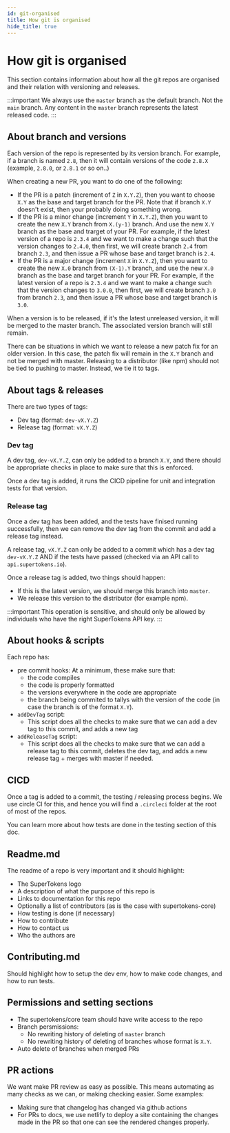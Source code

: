 ```yaml
---
id: git-organised
title: How git is organised
hide_title: true
---
```


# How git is organised

This section contains information about how all the git repos are organised and their relation with versioning and releases.

:::important
We always use the `master` branch as the default branch. Not the `main` branch. Any content in the `master` branch represents the latest released code.
:::

## About branch and versions

Each version of the repo is represented by its version branch. For example, if a branch is named `2.8`, then it will contain versions of the code `2.8.X` (example, `2.8.0`, or `2.8.1` or so on..)

When creating a new PR, you want to do one of the following:
- If the PR is a patch (increment of `Z` in `X.Y.Z`), then you want to choose `X.Y` as the base and target branch for the PR. Note that if branch `X.Y` doesn't exist, then your probably doing something wrong.
- If the PR is a minor change (increment `Y` in `X.Y.Z`), then you want to create the new `X.Y` branch from `X.(y-1)` branch. And use the new `X.Y` branch as the base and trarget of your PR. For example, if the latest version of a repo is `2.3.4` and we want to make a change such that the version changes to `2.4.0`, then first, we will create branch `2.4` from  branch `2.3`, and then issue a PR whose base and target branch is `2.4`.
- If the PR is a major change (increment `X` in `X.Y.Z`), then you want to create the new `X.0` branch from `(X-1).Y` branch, and use the new `X.0` branch as the base and target branch for your PR. For example, if the latest version of a repo is `2.3.4` and we want to make a change such that the version changes to `3.0.0`, then first, we will create branch `3.0` from  branch `2.3`, and then issue a PR whose base and target branch is `3.0`.

When a version is to be released, if it's the latest unreleased version, it will be merged to the master branch. The associated version branch will still remain.

There can be situations in which we want to release a new patch fix for an older version. In this case, the patch fix will remain in the `X.Y` branch and not be merged with master. Releasing to a distributor (like npm) should not be tied to pushing to master. Instead, we tie it to tags.

## About tags & releases
There are two types of tags:
- Dev tag (format: `dev-vX.Y.Z`)
- Release tag (format: `vX.Y.Z`)

### Dev tag
A dev tag, `dev-vX.Y.Z`, can only be added to a branch `X.Y`, and there should be appropriate checks in place to make sure that this is enforced.

Once a dev tag is added, it runs the CICD pipeline for unit and integration tests for that version.

### Release tag
Once a dev tag has been added, and the tests have finised running successfully, then we can remove the dev tag from the commit and add a release tag instead.

A release tag, `vX.Y.Z` can only be added to a commit which has a dev tag `dev-vX.Y.Z` AND if the tests have passed (checked via an API call to `api.supertokens.io`).

Once a release tag is added, two things should happen:
- If this is the latest version, we should merge this branch into `master`.
- We release this version to the distributor (for example npm).

:::important
This operation is sensitive, and should only be allowed by individuals who have the right SuperTokens API key.
:::

## About hooks & scripts
Each repo has:
- pre commit hooks: At a minimum, these make sure that:
   - the code compiles
   - the code is properly formatted
   - the versions everywhere in the code are appropriate
   - the branch being commited to tallys with the version of the code (in case the branch is of the format `X.Y`).
- `addDevTag` script:
   - This script does all the checks to make sure that we can add a dev tag to this commit, and adds a new tag
- `addReleaseTag` script:
   - This script does all the checks to make sure that we can add a release tag to this commit, deletes the dev tag, and adds a new release tag + merges with master if needed.

## CICD
Once a tag is added to a commit, the testing / releasing process begins. We use circle CI for this, and hence you will find a `.circleci` folder at the root of most of the repos.

You can learn more about how tests are done in the testing section of this doc.

## Readme.md

The readme of a repo is very important and it should highlight:
- The SuperTokens logo
- A description of what the purpose of this repo is
- Links to documentation for this repo
- Optionally a list of contributors (as is the case with supertokens-core)
- How testing is done (if necessary)
- How to contribute 
- How to contact us
- Who the authors are

## Contributing.md

Should highlight how to setup the dev env, how to make code changes, and how to run tests.

## Permissions and setting sections

- The supertokens/core team should have write access to the repo
- Branch persmissions:
   - No rewriting history of deleting of `master` branch
   - No rewriting history of deleting of branches whose format is `X.Y`.
- Auto delete of branches when merged PRs

## PR actions

We want make PR review as easy as possible. This means automating as many checks as we can, or making checking easier. Some examples:
- Making sure that changelog has changed via github actions
- For PRs to docs, we use netlify to deploy a site containing the changes made in the PR so that one can see the rendered changes properly.